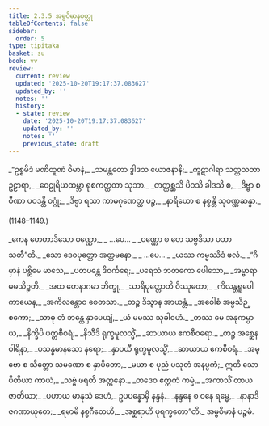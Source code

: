```yaml
---
title: 2.3.5 အမ္ဗဝိမာနဝတ္ထု
tableOfContents: false
sidebar:
  order: 5
type: tipitaka
basket: su
book: vv
review:
  current: review
  updated: '2025-10-20T19:17:37.083627'
  updated_by: ''
  notes: ''
  history:
  - state: review
    date: '2025-10-20T19:17:37.083627'
    updated_by: ''
    notes: ''
    previous_state: draft
---
```



<DynamicBreadcrumb />


<ReviewStatus review={frontmatter.review} showDetails={true} />

<HypothesisAnnotation frontmatter={frontmatter} />

<Division number="1146" book="vv" e="ch" v="19" p="106">

<Paragraph number="995" type="verses" book="vv">
_“ဥစ္စမိဒံ မဏိထူဏံ ဝိမာနံ,_  
_သမန္တတော ဒွါဒသ ယောဇနာနိ;_  
_ကူဋာဂါရာ သတ္တသတာ ဥဠာရာ,_  
_ဝေဠုရိယထမ္ဘာ ရုစကတ္ထတာ သုဘာ._  

</Paragraph>

</Division>
<Division number="1147" book="vv" e="ch" v="19" p="106">

<Paragraph number="996" type="verses" book="vv">
_တတ္ထစ္ဆသိ ပိဝသိ ခါဒသိ စ,_  
_ဒိဗ္ဗာ စ ဝီဏာ ပဝဒန္တိ ဝဂ္ဂုံ;_  
_ဒိဗ္ဗာ ရသာ ကာမဂုဏေတ္ထ ပဉ္စ,_  
_နာရိယော စ နစ္စန္တိ သုဝဏ္ဏဆန္နာ._  


(1148–1149.)
</Paragraph>

<Paragraph number="997" type="verses" book="vv">
_ကေန တေတာဒိသော ဝဏ္ဏော,_  
_ …ပေ… _  
_ဝဏ္ဏော စ တေ သဗ္ဗဒိသာ ပဘာသတီ”တိ._  

</Paragraph>

</Division>
<Division number="1150" book="vv" e="ch" v="19" p="106">

<Paragraph number="998" type="verses" book="vv">
_သော ဒေဝပုတ္တော အတ္တမနော,_  
_ …ပေ… _  
_ယဿ ကမ္မဿိဒံ ဖလံ._  

</Paragraph>

</Division>
<Division number="1151" book="vv" e="ch" v="19" p="107">

<Paragraph number="999" type="verses" book="vv">
_“ဂိမှာနံ ပစ္ဆိမေ မာသေ,_  
_ပတပန္တေ ဒိဝင်္ကရေ;_  
_ပရေသံ ဘတကော ပေါသော,_  
_အမ္ဗာရာမမသိဉ္စတိ._  

</Paragraph>

</Division>
<Division number="1152" book="vv" e="ch" v="19" p="107">

<Paragraph number="1000" type="verses" book="vv">
_အထ တေနာဂမာ ဘိက္ခု,_  
_သာရိပုတ္တောတိ ဝိဿုတော;_  
_ကိလန္တရူပေါ ကာယေန,_  
_အကိလန္တောဝ စေတသာ._  

</Paragraph>

</Division>
<Division number="1153" book="vv" e="ch" v="19" p="107">

<Paragraph number="1001" type="verses" book="vv">
_တဉ္စ ဒိသွာန အာယန္တံ,_  
_အဝေါစံ အမ္ဗသိဉ္စကော;_  
_သာဓု တံ ဘန္တေ နှာပေယျံ,_  
_ယံ မမဿ သုခါဝဟံ._  

</Paragraph>

</Division>
<Division number="1154" book="vv" e="ch" v="19" p="107">

<Paragraph number="1002" type="verses" book="vv">
_တဿ မေ အနုကမ္ပာယ,_  
_နိက္ခိပိ ပတ္တစီဝရံ;_  
_နိသီဒိ ရုက္ခမူလသ္မိံ,_  
_ဆာယာယ ဧကစီဝရော._  

</Paragraph>

</Division>
<Division number="1155" book="vv" e="ch" v="19" p="107">

<Paragraph number="1003" type="verses" book="vv">
_တဉ္စ အစ္ဆေန ဝါရိနာ,_  
_ပသန္နမာနသော နရော;_  
_နှာပယီ ရုက္ခမူလသ္မိံ,_  
_ဆာယာယ ဧကစီဝရံ._  

</Paragraph>

</Division>
<Division number="1156" book="vv" e="ch" v="19" p="107">

<Paragraph number="1004" type="verses" book="vv">
_အမ္ဗော စ သိတ္တော သမဏော စ နှာပိတော,_  
_မယာ စ ပုညံ ပသုတံ အနပ္ပကံ;_  
ဣတိ သော ပီတိယာ ကာယံ,_  
_သဗ္ဗံ ဖရတိ အတ္တနော._  

</Paragraph>

</Division>
<Division number="1157" book="vv" e="ch" v="19" p="107">

<Paragraph number="1005" type="verses" book="vv">
_တဒေဝ ဧတ္တကံ ကမ္မံ,_  
_အကာသိံ တာယ ဇာတိယာ;_  
_ပဟာယ မာနုသံ ဒေဟံ,_  
ဥပပန္နောမှိ နန္ဒနံ._  

</Paragraph>

</Division>
<Division number="1158" book="vv" e="ch" v="19" p="107">

<Paragraph number="1006" type="verses" book="vv">
_နန္ဒနေ စ ဝနေ ရမ္မေ,_  
_နာနာဒိဇဂဏာယုတေ;_  
_ရမာမိ နစ္စဂီတေဟိ,_  
_အစ္ဆရာဟိ ပုရက္ခတော”တိ._  


</Paragraph>
</Division>

<Paragraph number="1007" type="center" book="vv">
အမ္ဗဝိမာနံ ပဉ္စမံ.
</Paragraph>